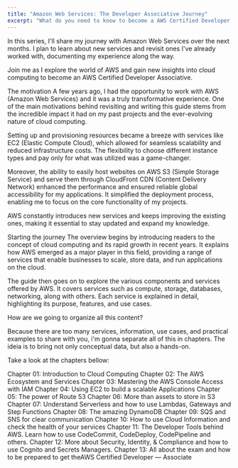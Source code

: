 ```yaml
---
title: "Amazon Web Services: The Developer Associative Journey"
excerpt: "What do you need to know to become a AWS Certified Developer Associative"
---
```


In this series, I'll share my journey with Amazon Web Services over the next months. I plan to learn about new services and revisit ones I've already worked with, documenting my experience along the way.

Join me as I explore the world of AWS and gain new insights into cloud computing to become an AWS Certified Developer Associative.

The motivation
A few years ago, I had the opportunity to work with AWS (Amazon Web Services) and it was a truly transformative experience. One of the main motivations behind revisiting and writing this guide stems from the incredible impact it had on my past projects and the ever-evolving nature of cloud computing.

Setting up and provisioning resources became a breeze with services like EC2 (Elastic Compute Cloud), which allowed for seamless scalability and reduced infrastructure costs. The flexibility to choose different instance types and pay only for what was utilized was a game-changer.

Moreover, the ability to easily host websites on AWS S3 (Simple Storage Service) and serve them through CloudFront CDN (Content Delivery Network) enhanced the performance and ensured reliable global accessibility for my applications. It simplified the deployment process, enabling me to focus on the core functionality of my projects.

AWS constantly introduces new services and keeps improving the existing ones, making it essential to stay updated and expand my knowledge.

Starting the journey
The overview begins by introducing readers to the concept of cloud computing and its rapid growth in recent years. It explains how AWS emerged as a major player in this field, providing a range of services that enable businesses to scale, store data, and run applications on the cloud.

The guide then goes on to explore the various components and services offered by AWS. It covers services such as compute, storage, databases, networking, along with others. Each service is explained in detail, highlighting its purpose, features, and use cases.

How are we going to organize all this content?

Because there are too many services, information, use cases, and practical examples to share with you, i'm gonna separate all of this in chapters. The ideia is to bring not only conceptual data, but also a hands-on.

Take a look at the chapters bellow:

Chapter 01: Introduction to Cloud Computing
Chapter 02: The AWS Ecosystem and Services
Chapter 03: Mastering the AWS Console Access with IAM
Chapter 04: Using EC2 to build a scalable Applications
Chapter 05: The power of Route 53
Chapter 06: More than assets to store in S3
Chapter 07: Understand Serverless and how to use Lambdas, Gateways and Step Functions
Chapter 08: The amazing DynamoDB
Chapter 09: SQS and SNS for clear communication
Chapter 10: How to use Cloud Information and check the health of your services
Chapter 11: The Developer Tools behind AWS. Learn how to use CodeCommit, CodeDeploy, CodePipeline and others.
Chapter 12: More about Security, Identity, & Compliance and how to use Cognito and Secrets Managers.
Chapter 13: All about the exam and how to be prepared to get theAWS Certified Developer — Associate
